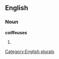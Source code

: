 
==English==

===Noun===
'''coiffeuses'''

# {{plural of|[[coiffeuse]]}}

[[Category:English plurals]]